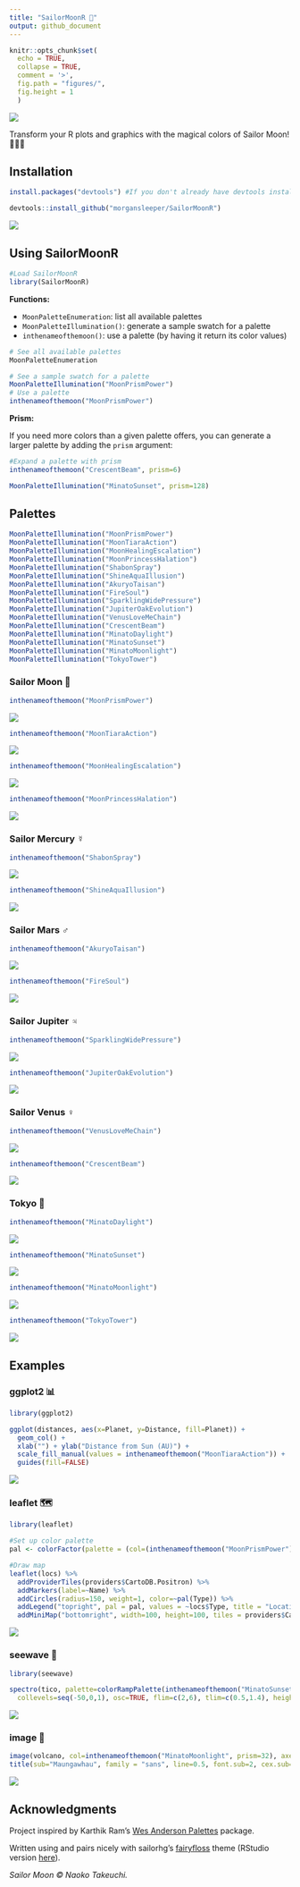 ```yaml
---
title: "SailorMoonR 🌙"
output: github_document
---
```


```r
knitr::opts_chunk$set(
  echo = TRUE,
  collapse = TRUE,
  comment = '>',
  fig.path = "figures/",
  fig.height = 1
  )
```

![](figures/skyline.jpg)


Transform your R plots and graphics with the magical colors of Sailor Moon! 🌙✨🌸

## Installation


```r
install.packages("devtools") #If you don't already have devtools installed

devtools::install_github("morgansleeper/SailorMoonR")
```


![](figures/luna.gif)


## Using SailorMoonR

```r
#Load SailorMoonR
library(SailorMoonR)
```

__Functions:__  

* `MoonPaletteEnumeration`: list all available palettes
* `MoonPaletteIllumination()`: generate a sample swatch for a palette
* `inthenameofthemoon()`: use a palette (by having it return its color values)

```r
# See all available palettes
MoonPaletteEnumeration

# See a sample swatch for a palette
MoonPaletteIllumination("MoonPrismPower")
# Use a palette
inthenameofthemoon("MoonPrismPower")
```



__Prism:__

If you need more colors than a given palette offers, you can generate a larger palette by adding the `prism` argument:


```r
#Expand a palette with prism
inthenameofthemoon("CrescentBeam", prism=6)

MoonPaletteIllumination("MinatoSunset", prism=128)
```




## Palettes
```r
MoonPaletteIllumination("MoonPrismPower")
MoonPaletteIllumination("MoonTiaraAction")
MoonPaletteIllumination("MoonHealingEscalation")
MoonPaletteIllumination("MoonPrincessHalation")
MoonPaletteIllumination("ShabonSpray")
MoonPaletteIllumination("ShineAquaIllusion")
MoonPaletteIllumination("AkuryoTaisan")
MoonPaletteIllumination("FireSoul")
MoonPaletteIllumination("SparklingWidePressure")
MoonPaletteIllumination("JupiterOakEvolution")
MoonPaletteIllumination("VenusLoveMeChain")
MoonPaletteIllumination("CrescentBeam")
MoonPaletteIllumination("MinatoDaylight")
MoonPaletteIllumination("MinatoSunset")
MoonPaletteIllumination("MinatoMoonlight")
MoonPaletteIllumination("TokyoTower")
```

### Sailor Moon  🌙


```r
inthenameofthemoon("MoonPrismPower")
```

![](figures/palettes-1.png)

```r
inthenameofthemoon("MoonTiaraAction")
```

![](figures/palettes-2.png)

```r
inthenameofthemoon("MoonHealingEscalation")
```

![](figures/palettes-3.png)

```r
inthenameofthemoon("MoonPrincessHalation")
```

![](figures/palettes-4.png)

### Sailor Mercury ☿

```r
inthenameofthemoon("ShabonSpray")
```

![](figures/palettes-5.png)

```r
inthenameofthemoon("ShineAquaIllusion")
``` 

![](figures/palettes-6.png) 

### Sailor Mars ♂️

```r
inthenameofthemoon("AkuryoTaisan")
```

![](figures/palettes-7.png)

```r
inthenameofthemoon("FireSoul")
```

![](figures/palettes-8.png)

### Sailor Jupiter ♃

```r
inthenameofthemoon("SparklingWidePressure")
```

![](figures/palettes-9.png)

```r
inthenameofthemoon("JupiterOakEvolution")
```

![](figures/palettes-10.png)

### Sailor Venus  ♀️ 


```r
inthenameofthemoon("VenusLoveMeChain")
```

![](figures/palettes-11.png)

```r
inthenameofthemoon("CrescentBeam")
```

![](figures/palettes-12.png)


### Tokyo   🌃


```r
inthenameofthemoon("MinatoDaylight")
```

![](figures/palettes-13.png)

```r
inthenameofthemoon("MinatoSunset")
```

![](figures/palettes-14.png)


```r
inthenameofthemoon("MinatoMoonlight")
```

![](figures/palettes-15.png)


```r
inthenameofthemoon("TokyoTower")
```

![](figures/palettes-16.png)


## Examples


### ggplot2 📊

```r
library(ggplot2)

ggplot(distances, aes(x=Planet, y=Distance, fill=Planet)) + 
  geom_col() +
  xlab("") + ylab("Distance from Sun (AU)") +
  scale_fill_manual(values = inthenameofthemoon("MoonTiaraAction")) +
  guides(fill=FALSE)
```

![](figures/distances.png)

### leaflet 🗺

```r
library(leaflet)

#Set up color palette
pal <- colorFactor(palette = (col=(inthenameofthemoon("MoonPrismPower"))), domain = locs$Type)

#Draw map
leaflet(locs) %>%
  addProviderTiles(providers$CartoDB.Positron) %>%
  addMarkers(label=~Name) %>%
  addCircles(radius=150, weight=1, color=~pal(Type)) %>%
  addLegend("topright", pal = pal, values = ~locs$Type, title = "Location type", opacity = .4) %>%
  addMiniMap("bottomright", width=100, height=100, tiles = providers$CartoDB.Positron)
```

![](figures/leaflet.png)


### seewave 🌊

```r
library(seewave)

spectro(tico, palette=colorRampPalette(inthenameofthemoon("MinatoSunset")), 
  collevels=seq(-50,0,1), osc=TRUE, flim=c(2,6), tlim=c(0.5,1.4), heights=c(4,2))
```

![](figures/tico.png)


### image 🌋

```r
image(volcano, col=inthenameofthemoon("MinatoMoonlight", prism=32), axes=FALSE)
title(sub="Maungawhau", family = "sans", line=0.5, font.sub=2, cex.sub=1.2)
```

![](figures/maungawhau.png)

## Acknowledgments

Project inspired by Karthik Ram's [Wes Anderson Palettes](https://github.com/karthik/wesanderson) package.  

Written using and pairs nicely with sailorhg's [fairyfloss](https://github.com/sailorhg/fairyfloss) theme (RStudio version [here](https://github.com/gadenbuie/rsthemes)).

_Sailor Moon © Naoko Takeuchi._
